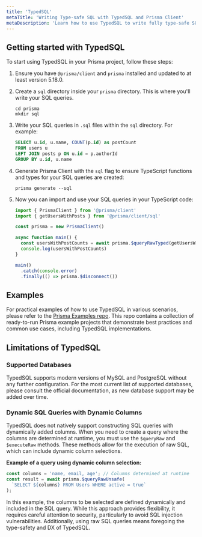 ```yaml
---
title: 'TypedSQL'
metaTitle: 'Writing Type-safe SQL with TypedSQL and Prisma Client'
metaDescription: 'Learn how to use TypedSQL to write fully type-safe SQL queries that are compatible with any SQL console and Prisma Client.'
---
```


## Getting started with TypedSQL

To start using TypedSQL in your Prisma project, follow these steps:

1. Ensure you have `@prisma/client` and `prisma` installed and updated to at least version 5.18.0.

2. Create a `sql` directory inside your `prisma` directory. This is where you'll write your SQL queries.

   ```terminal
   cd prisma
   mkdir sql
   ```

3. Write your SQL queries in `.sql` files within the `sql` directory. For example:

   ```sql title="prisma/sql/getUsersWithPosts.sql"
   SELECT u.id, u.name, COUNT(p.id) as postCount
   FROM users u
   LEFT JOIN posts p ON u.id = p.authorId
   GROUP BY u.id, u.name
   ```

4. Generate Prisma Client with the `sql` flag to ensure TypeScript functions and types for your SQL queries are created:

   ```terminal
   prisma generate --sql
   ```

5. Now you can import and use your SQL queries in your TypeScript code:

   ```typescript title="/src/index.ts"
   import { PrismaClient } from '@prisma/client'
   import { getUsersWithPosts } from '@prisma/client/sql'

   const prisma = new PrismaClient()

   async function main() {
     const usersWithPostCounts = await prisma.$queryRawTyped(getUsersWithPosts)
     console.log(usersWithPostCounts)
   }

   main()
     .catch(console.error)
     .finally(() => prisma.$disconnect())
   ```

## Examples

For practical examples of how to use TypedSQL in various scenarios, please refer to the [Prisma Examples repo](https://github.com/prisma/prisma-examples). This repo contains a collection of ready-to-run Prisma example projects that demonstrate best practices and common use cases, including TypedSQL implementations.

## Limitations of TypedSQL

### Supported Databases

TypedSQL supports modern versions of MySQL and PostgreSQL without any further configuration. For the most current list of supported databases, please consult the official documentation, as new database support may be added over time.

### Dynamic SQL Queries with Dynamic Columns

TypedSQL does not natively support constructing SQL queries with dynamically added columns. When you need to create a query where the columns are determined at runtime, you must use the `$queryRaw` and `$executeRaw` methods. These methods allow for the execution of raw SQL, which can include dynamic column selections.

**Example of a query using dynamic column selection:**

```typescript
const columns = 'name, email, age'; // Columns determined at runtime
const result = await prisma.$queryRawUnsafe(
  `SELECT ${columns} FROM Users WHERE active = true`
);
```

In this example, the columns to be selected are defined dynamically and included in the SQL query. While this approach provides flexibility, it requires careful attention to security, particularly to avoid SQL injection vulnerabilities. Additionally, using raw SQL queries means foregoing the type-safety and DX of TypedSQL.